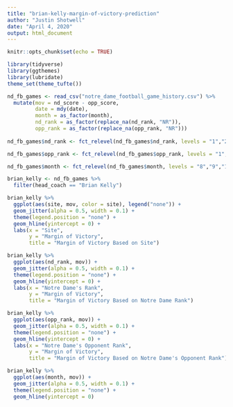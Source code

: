 ```yaml
---
title: "brian-kelly-margin-of-victory-prediction"
author: "Justin Shotwell"
date: "April 4, 2020"
output: html_document
---
```


```r
knitr::opts_chunk$set(echo = TRUE)

library(tidyverse)
library(ggthemes)
library(lubridate)
theme_set(theme_tufte())

nd_fb_games <- read_csv("notre_dame_football_game_history.csv") %>%
  mutate(mov = nd_score - opp_score,
         date = mdy(date),
         month = as_factor(month),
         nd_rank = as_factor(replace_na(nd_rank, "NR")),
         opp_rank = as_factor(replace_na(opp_rank, "NR")))
         
nd_fb_games$nd_rank <- fct_relevel(nd_fb_games$nd_rank, levels = "1","2","3","4","5","6","7","8","9","10","11","12","13","14","15","16","17","18","19","20","21","22","23","24","25","NR")

nd_fb_games$opp_rank <- fct_relevel(nd_fb_games$opp_rank, levels = "1","2","3","4","5","6","7","8","9","10","11","12","13","14","15","16","17","18","19","20","21","22","23","24","25","NR")

nd_fb_games$month <- fct_relevel(nd_fb_games$month, levels = "8","9","10","11","12","1")

```

```r

brian_kelly <- nd_fb_games %>%
  filter(head_coach == "Brian Kelly")

```

```r

brian_kelly %>%
  ggplot(aes(site, mov, color = site), legend("none")) +
  geom_jitter(alpha = 0.5, width = 0.1) +
  theme(legend.position = "none") +
  geom_hline(yintercept = 0) +
  labs(x = "Site",
       y = "Margin of Victory",
       title = "Margin of Victory Based on Site")

```

```r

brian_kelly %>%
  ggplot(aes(nd_rank, mov)) +
  geom_jitter(alpha = 0.5, width = 0.1) +
  theme(legend.position = "none") +
  geom_hline(yintercept = 0) +
  labs(x = "Notre Dame's Rank",
       y = "Margin of Victory",
       title = "Margin of Victory Based on Notre Dame Rank")

```

```r

brian_kelly %>%
  ggplot(aes(opp_rank, mov)) +
  geom_jitter(alpha = 0.5, width = 0.1) +
  theme(legend.position = "none") +
  geom_hline(yintercept = 0) +
  labs(x = "Notre Dame's Opponent Rank",
       y = "Margin of Victory",
       title = "Margin of Victory Based on Notre Dame's Opponent Rank")

```

```r

brian_kelly %>%
  ggplot(aes(month, mov)) +
  geom_jitter(alpha = 0.5, width = 0.1) +
  theme(legend.position = "none") +
  geom_hline(yintercept = 0)

```

